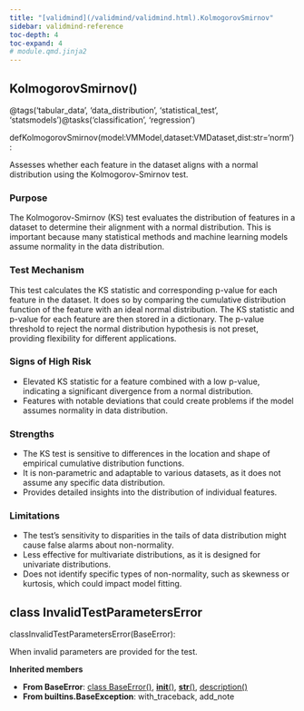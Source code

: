 ```yaml
---
title: "[validmind](/validmind/validmind.html).KolmogorovSmirnov"
sidebar: validmind-reference
toc-depth: 4
toc-expand: 4
# module.qmd.jinja2
---
```


<!-- function.qmd.jinja2 -->

## KolmogorovSmirnov[()]{.muted}

<!-- signatures.jinja2 -->

::: {.signature}

<span class="decorators"><span class="decorator">@<span class="n">tags(<span class="s">'tabular_data'</span>, <span class="s">'data_distribution'</span>, <span class="s">'statistical_test'</span>, <span class="s">'statsmodels'</span>)</span></span><span class="decorator">@<span class="n">tasks(<span class="s">'classification'</span>, <span class="s">'regression'</span>)</span></span></span>

<span class="kw">def</span><span class="name">KolmogorovSmirnov</span>(<span class="params"><span class="n">model</span><span class="p">:</span><span class="n">VMModel</span><span class="muted">,</span></span><span class="params"><span class="n">dataset</span><span class="p">:</span><span class="n">VMDataset</span><span class="muted">,</span></span><span class="params"><span class="n">dist</span><span class="p">:</span><span class="nb">str</span><span class="o">=</span><span class="s1">'norm'</span></span>):

:::

<!-- docstring.jinja2 -->

Assesses whether each feature in the dataset aligns with a normal distribution using the Kolmogorov-Smirnov test.

### Purpose

The Kolmogorov-Smirnov (KS) test evaluates the distribution of features in a dataset to determine their alignment with a normal distribution. This is important because many statistical methods and machine learning models assume normality in the data distribution.

### Test Mechanism

This test calculates the KS statistic and corresponding p-value for each feature in the dataset. It does so by comparing the cumulative distribution function of the feature with an ideal normal distribution. The KS statistic and p-value for each feature are then stored in a dictionary. The p-value threshold to reject the normal distribution hypothesis is not preset, providing flexibility for different applications.

### Signs of High Risk

- Elevated KS statistic for a feature combined with a low p-value, indicating a significant divergence from a normal distribution.
- Features with notable deviations that could create problems if the model assumes normality in data distribution.

### Strengths

- The KS test is sensitive to differences in the location and shape of empirical cumulative distribution functions.
- It is non-parametric and adaptable to various datasets, as it does not assume any specific data distribution.
- Provides detailed insights into the distribution of individual features.

### Limitations

- The test's sensitivity to disparities in the tails of data distribution might cause false alarms about non-normality.
- Less effective for multivariate distributions, as it is designed for univariate distributions.
- Does not identify specific types of non-normality, such as skewness or kurtosis, which could impact model fitting.

<!-- class.qmd.jinja2 -->

## [class]{.muted} InvalidTestParametersError

<!-- signatures.jinja2 -->

::: {.signature}

<span class="kw">class</span><span class="name">InvalidTestParametersError</span>(<span class="base">BaseError</span>):

:::

<!-- docstring.jinja2 -->

When invalid parameters are provided for the test.

**Inherited members**

- **From BaseError**: [class BaseError[()]{.muted}](#class-baseerror), [__init__[()]{.muted}](#__init__), [__str__[()]{.muted}](#__str__), [description[()]{.muted}](#description)
- **From builtins.BaseException**: with_traceback, add_note
